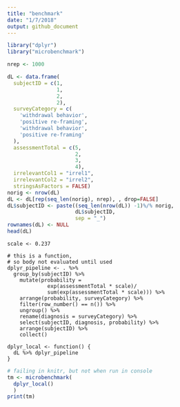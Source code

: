 ```yaml
---
title: "benchmark"
date: "1/7/2018"
output: github_document
---
```


```r
library("dplyr")
library("microbenchmark")
```


```r
nrep <- 1000

dL <- data.frame(
  subjectID = c(1,                   
                1,
                2,                   
                2),
  surveyCategory = c(
    'withdrawal behavior',
    'positive re-framing',
    'withdrawal behavior',
    'positive re-framing'
  ),
  assessmentTotal = c(5,                 
                      2,
                      3,                  
                      4),
  irrelevantCol1 = "irrel1",
  irrelevantCol2 = "irrel2",
  stringsAsFactors = FALSE)
norig <- nrow(dL)
dL <- dL[rep(seq_len(norig), nrep), , drop=FALSE]
dL$subjectID <- paste((seq_len(nrow(dL)) -1)%/% norig,
                      dL$subjectID, 
                      sep = "_")
rownames(dL) <- NULL
head(dL)
```


```query
scale <- 0.237

# this is a function, 
# so body not evaluated until used
dplyr_pipeline <- . %>%
  group_by(subjectID) %>%
    mutate(probability =
             exp(assessmentTotal * scale)/
             sum(exp(assessmentTotal * scale))) %>%
    arrange(probability, surveyCategory) %>%
    filter(row_number() == n()) %>%
    ungroup() %>%
    rename(diagnosis = surveyCategory) %>%
    select(subjectID, diagnosis, probability) %>%
    arrange(subjectID) %>%
    collect()
  
dplyr_local <- function() {
  dL %>% dplyr_pipeline
}

```

```r
# failing in knitr, but not when run in console
tm <- microbenchmark(
  dplyr_local() 
  )
print(tm)
```


